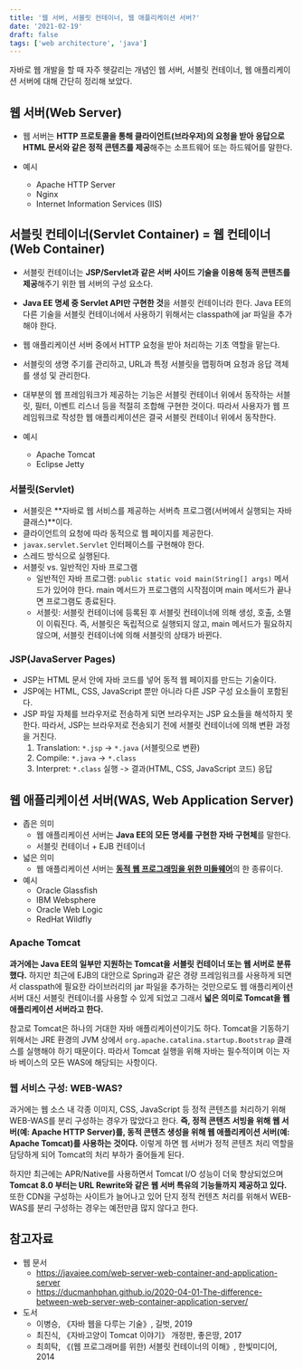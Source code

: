 ```yaml
---
title: '웹 서버, 서블릿 컨테이너, 웹 애플리케이션 서버?'
date: '2021-02-19'
draft: false
tags: ['web architecture', 'java']
---
```


자바로 웹 개발을 할 때 자주 헷갈리는 개념인 웹 서버, 서블릿 컨테이너, 웹 애플리케이션 서버에 대해 간단히 정리해 보았다.

## 웹 서버(Web Server)

- 웹 서버는 **HTTP 프로토콜을 통해 클라이언트(브라우저)의 요청을 받아 응답으로 HTML 문서와 같은 정적 콘텐츠를 제공**해주는 소프트웨어 또는 하드웨어를 말한다.

- 예시
  - Apache HTTP Server
  - Nginx
  - Internet Information Services (IIS)



## 서블릿 컨테이너(Servlet Container) = 웹 컨테이너(Web Container)

- 서블릿 컨테이너는 **JSP/Servlet과 같은 서버 사이드 기술을 이용해 동적 콘텐츠를 제공**해주기 위한 웹 서버의 구성 요소다.

- **Java EE 명세 중 Servlet API만 구현한 것**을 서블릿 컨테이너라 한다. Java EE의 다른 기술을 서블릿 컨테이너에서 사용하기 위해서는 classpath에 jar 파일을 추가해야 한다.
- 웹 애플리케이션 서버 중에서 HTTP 요청을 받아 처리하는 기초 역할을 맡는다.

- 서블릿의 생명 주기를 관리하고, URL과 특정 서블릿을 맵핑하며 요청과 응답 객체를 생성 및 관리한다.
- 대부분의 웹 프레임워크가 제공하는 기능은 서블릿 컨테이너 위에서 동작하는 서블릿, 필터, 이벤트 리스너 등을 적절히 조합해 구현한 것이다. 따라서 사용자가 웹 프레임워크로 작성한 웹 애플리케이션은 결국 서블릿 컨테이너 위에서 동작한다.
- 예시
  - Apache Tomcat
  - Eclipse Jetty



### 서블릿(Servlet)

- 서블릿은 **자바로 웹 서비스를 제공하는 서버측 프로그램(서버에서 실행되는 자바 클래스)**이다.
- 클라이언트의 요청에 따라 동적으로 웹 페이지를 제공한다.
- `javax.servlet.Servlet` 인터페이스를 구현해야 한다.
- 스레드 방식으로 실행된다.
- 서블릿 vs. 일반적인 자바 프로그램
  - 일반적인 자바 프로그램: `public static void main(String[] args)` 메서드가 있어야 한다. main 메서드가 프로그램의 시작점이며 main 메서드가 끝나면 프로그램도 종료된다.
  - 서블릿: 서블릿 컨테이너에 등록된 후 서블릿 컨테이너에 의해 생성, 호출, 소멸이 이뤄진다. 즉, 서블릿은 독립적으로 실행되지 않고, main 메서드가 필요하지 않으며, 서블릿 컨테이너에 의해 서블릿의 상태가 바뀐다.



### JSP(JavaServer Pages)

- JSP는 HTML 문서 안에 자바 코드를 넣어 동적 웹 페이지를 만드는 기술이다.
- JSP에는 HTML, CSS, JavaScript 뿐만 아니라 다른 JSP 구성 요소들이 포함된다.
- JSP 파일 자체를 브라우저로 전송하게 되면 브라우저는 JSP 요소들을 해석하지 못한다. 따라서, JSP는 브라우저로 전송되기 전에 서블릿 컨테이너에 의해 변환 과정을 거친다.
  1. Translation: `*.jsp` -> `*.java` (서블릿으로 변환)
  2. Compile: `*.java` -> `*.class`
  3. Interpret: `*.class` 실행 -> 결과(HTML, CSS, JavaScript 코드) 응답



## 웹 애플리케이션 서버(WAS, Web Application Server)

- 좁은 의미
  - 웹 애플리케이션 서버는 **Java EE의 모든 명세를 구현한 자바 구현체**를 말한다.
  - 서블릿 컨테이너 + EJB 컨테이너
- 넓은 의미
  - 웹 애플리케이션 서버는 <u>**동적 웹 프로그래밍을 위한 미들웨어**</u>의 한 종류이다.
- 예시
  - Oracle Glassfish
  - IBM Websphere
  - Oracle Web Logic
  - RedHat Wildfly



### Apache Tomcat

**과거에는 Java EE의 일부만 지원하는 Tomcat을 서블릿 컨테이너 또는 웹 서버로 분류했다.** 하지만 최근에 EJB의 대안으로 Spring과 같은 경량 프레임워크를 사용하게 되면서 classpath에 필요한 라이브러리의 jar 파일을 추가하는 것만으로도 웹 애플리케이션 서버 대신 서블릿 컨테이너를 사용할 수 있게 되었고 그래서 **넓은 의미로 Tomcat을 웹 애플리케이션 서버라고 한다.**

참고로 Tomcat은 하나의 거대한 자바 애플리케이션이기도 하다. Tomcat을 기동하기 위해서는 JRE 환경의 JVM 상에서 `org.apache.catalina.startup.Bootstrap` 클래스를 실행해야 하기 때문이다. 따라서 Tomcat 실행을 위해 자바는 필수적이며 이는 자바 베이스의 모든 WAS에 해당되는 사항이다.



### 웹 서비스 구성: WEB-WAS?

과거에는 웹 소스 내 각종 이미지, CSS, JavaScript 등 정적 콘텐츠를 처리하기 위해 WEB-WAS를 분리 구성하는 경우가 많았다고 한다. **즉, 정적 콘텐츠 서빙을 위해 웹 서버(예: Apache HTTP Server)를, 동적 콘텐츠 생성을 위해 웹 애플리케이션 서버(예: Apache Tomcat)를 사용하는 것이다.** 이렇게 하면 웹 서버가 정적 콘텐츠 처리 역할을 담당하게 되어 Tomcat의 처리 부하가 줄어들게 된다.

하지만 최근에는 APR/Native를 사용하면서 Tomcat I/O 성능이 더욱 향상되었으며 **Tomcat 8.0 부터는 URL Rewrite와 같은 웹 서버 특유의 기능들까지 제공하고 있다.** 또한 CDN을 구성하는 사이트가 늘어나고 있어 단지 정적 컨텐츠 처리를 위해서 WEB-WAS를 분리 구성하는 경우는 예전만큼 많지 않다고 한다.



## 참고자료
- 웹 문서
  - https://javajee.com/web-server-web-container-and-application-server
  - https://ducmanhphan.github.io/2020-04-01-The-difference-between-web-server-web-container-application-server/
- 도서
  - 이병승, 《자바 웹을 다루는 기술》, 길벗, 2019
  - 최진식, 《자바고양이 Tomcat 이야기》 개정판, 좋은땅, 2017
  - 최희탁, 《(웹 프로그래머를 위한) 서블릿 컨테이너의 이해》, 한빛미디어, 2014